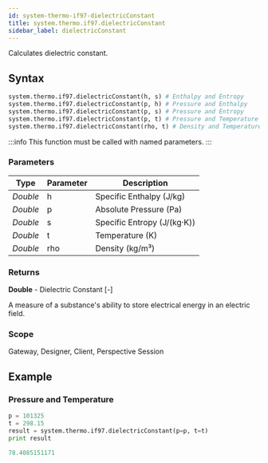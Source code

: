 ```yaml
---
id: system-thermo-if97-dielectricConstant
title: system.thermo.if97.dielectricConstant
sidebar_label: dielectricConstant
---
```


Calculates dielectric constant.

## Syntax

```python
system.thermo.if97.dielectricConstant(h, s) # Enthalpy and Entropy
system.thermo.if97.dielectricConstant(p, h) # Pressure and Enthalpy
system.thermo.if97.dielectricConstant(p, s) # Pressure and Entropy
system.thermo.if97.dielectricConstant(p, t) # Pressure and Temperature
system.thermo.if97.dielectricConstant(rho, t) # Density and Temperature
```

:::info
This function must be called with named parameters.
:::

### Parameters

<APITable>

| Type     | Parameter | Description                     |
| -------- | --------- | ------------------------------- |
| _Double_ | h         | Specific Enthalpy (J/kg)        |
| _Double_ | p         | Absolute Pressure (Pa)          |
| _Double_ | s         | Specific Entropy (J/(kg·K))     |
| _Double_ | t         | Temperature (K)                |
| _Double_ | rho       | Density (kg/m³)                |

</APITable>

### Returns
__Double__ - Dielectric Constant [-]

A measure of a substance's ability to store electrical energy in an electric field. 

### Scope
Gateway, Designer, Client, Perspective Session

## Example

### Pressure and Temperature
```python
p = 101325
t = 298.15
result = system.thermo.if97.dielectricConstant(p=p, t=t)
print result
```

```python title="Result"
78.4085151171
```